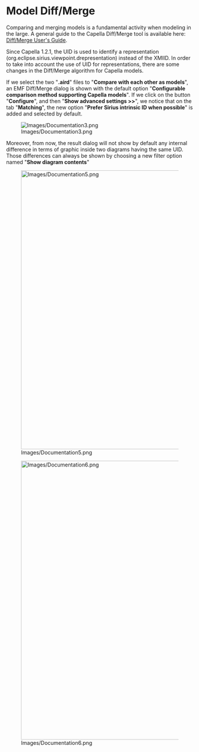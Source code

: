             
= Model Diff/Merge =
 
Comparing and merging models is a fundamental activity when modeling in the large.
A general guide to the Capella Diff/Merge tool is available here: [[../help/topic/org.eclipse.emf.diffmerge.doc/html/EMF-DiffMerge.html|Diff/Merge User's Guide]].

Since Capella 1.2.1, the UID is used to identify a representation (org.eclipse.sirius.viewpoint.drepresentation) instead of the XMIID. In order to take into account the use of UID for representations, there are some changes in the Diff/Merge algorithm for Capella models.

If we select the two "'''.aird'''" files to "'''Compare with each other as models'''", an EMF Diff/Merge dialog is shown with the default option "'''Configurable comparison method supporting Capella models'''". If we click on the button "'''Configure'''", and then "'''Show advanced settings >>'''", we notice that on the tab "'''Matching'''", the new option "'''Prefer Sirius intrinsic ID when possible'''" is added and selected by default. 

[[Image:Images/Documentation3.png]]

Moreover, from now, the result dialog will not show by default any internal difference in terms of graphic inside two diagrams having the same UID. Those differences can always be shown by choosing a new filter option named "'''Show diagram contents'''" 

[[Image:Images/Documentation5.png|750px]]

[[Image:Images/Documentation6.png|750px]]